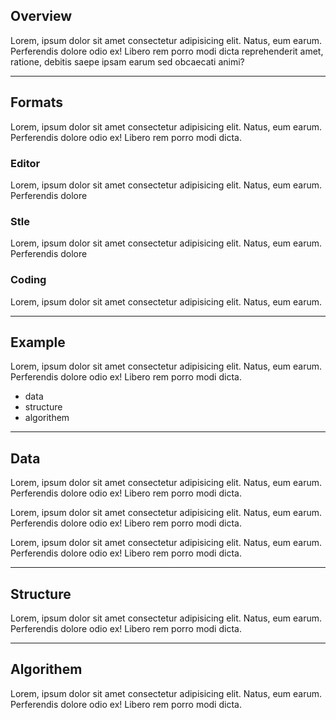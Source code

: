 ## Overview

Lorem, ipsum dolor sit amet consectetur adipisicing elit. Natus,
eum earum. Perferendis dolore odio ex! Libero rem porro modi dicta
reprehenderit amet, ratione, debitis saepe ipsam earum sed
obcaecati animi?

---

## Formats

Lorem, ipsum dolor sit amet consectetur adipisicing elit. Natus,
eum earum. Perferendis dolore odio ex! Libero rem porro modi
dicta.

### Editor

Lorem, ipsum dolor sit amet consectetur adipisicing elit. Natus, eum earum. Perferendis dolore

### Stle

Lorem, ipsum dolor sit amet consectetur adipisicing elit. Natus, eum earum. Perferendis dolore

### Coding

Lorem, ipsum dolor sit amet consectetur adipisicing elit. Natus, eum earum.

---

## Example

Lorem, ipsum dolor sit amet consectetur adipisicing elit. Natus,
eum earum. Perferendis dolore odio ex! Libero rem porro modi
dicta.

- data
- structure
- algorithem

---

## Data

Lorem, ipsum dolor sit amet consectetur adipisicing elit. Natus,
eum earum. Perferendis dolore odio ex! Libero rem porro modi
dicta.

Lorem, ipsum dolor sit amet consectetur adipisicing elit. Natus,
eum earum. Perferendis dolore odio ex! Libero rem porro modi
dicta.

Lorem, ipsum dolor sit amet consectetur adipisicing elit. Natus,
eum earum. Perferendis dolore odio ex! Libero rem porro modi
dicta.

---

## Structure

Lorem, ipsum dolor sit amet consectetur adipisicing elit. Natus,
eum earum. Perferendis dolore odio ex! Libero rem porro modi
dicta.

---

## Algorithem

Lorem, ipsum dolor sit amet consectetur adipisicing elit. Natus,
eum earum. Perferendis dolore odio ex! Libero rem porro modi
dicta.
